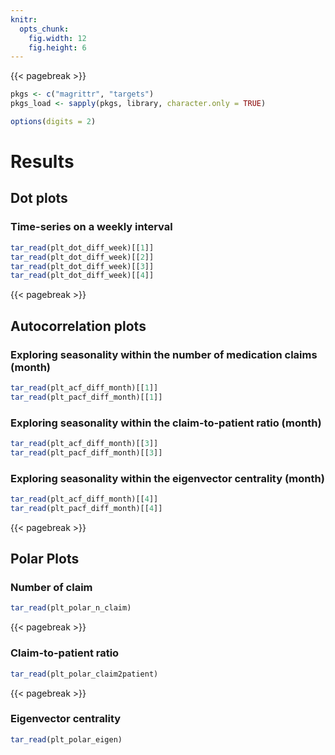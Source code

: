 ```yaml
---
knitr:
  opts_chunk:
    fig.width: 12
    fig.height: 6
---
```


{{< pagebreak >}}
\KOMAoptions{paper=landscape,pagesize}
\recalctypearea

```r

pkgs <- c("magrittr", "targets")
pkgs_load <- sapply(pkgs, library, character.only = TRUE)

options(digits = 2)

```

# Results

## Dot plots

### Time-series on a weekly interval

```r

tar_read(plt_dot_diff_week)[[1]]
tar_read(plt_dot_diff_week)[[2]]
tar_read(plt_dot_diff_week)[[3]]
tar_read(plt_dot_diff_week)[[4]]

```

{{< pagebreak >}}

## Autocorrelation plots

### Exploring seasonality within the number of medication claims (month) {#sec-nclaim-month}

```r

tar_read(plt_acf_diff_month)[[1]]
tar_read(plt_pacf_diff_month)[[1]]

```

### Exploring seasonality within the claim-to-patient ratio (month) {#sec-ratio-month}

```r

tar_read(plt_acf_diff_month)[[3]]
tar_read(plt_pacf_diff_month)[[3]]

```

### Exploring seasonality within the eigenvector centrality (month) {#sec-eigen-month}

```r

tar_read(plt_acf_diff_month)[[4]]
tar_read(plt_pacf_diff_month)[[4]]

```

{{< pagebreak >}}
\KOMAoptions{paper=portrait,pagesize}
\recalctypearea

## Polar Plots

### Number of claim

```r

tar_read(plt_polar_n_claim)

```

{{< pagebreak >}}

### Claim-to-patient ratio

```r

tar_read(plt_polar_claim2patient)

```

{{< pagebreak >}}

### Eigenvector centrality

```r

tar_read(plt_polar_eigen)

```
